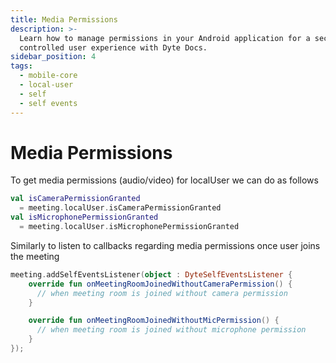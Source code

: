 ```yaml
---
title: Media Permissions
description: >-
  Learn how to manage permissions in your Android application for a secure and
  controlled user experience with Dyte Docs.
sidebar_position: 4
tags:
  - mobile-core
  - local-user
  - self
  - self events
---
```


# Media Permissions

To get media permissions (audio/video) for localUser we can do as follows

```kotlin
val isCameraPermissionGranted
  = meeting.localUser.isCameraPermissionGranted
val isMicrophonePermissionGranted
  = meeting.localUser.isMicrophonePermissionGranted
```

Similarly to listen to callbacks regarding media permissions once user joins
the meeting

```kotlin
meeting.addSelfEventsListener(object : DyteSelfEventsListener {
    override fun onMeetingRoomJoinedWithoutCameraPermission() {
      // when meeting room is joined without camera permission
    }

    override fun onMeetingRoomJoinedWithoutMicPermission() {
      // when meeting room is joined without microphone permission
    }
});
```

<head>
  <title>Android Core Media Permissions</title>
  <meta name="description" content="Learn how to manage permissions in your Android application for a secure and controlled user experience with Dyte Docs.">
</head>
